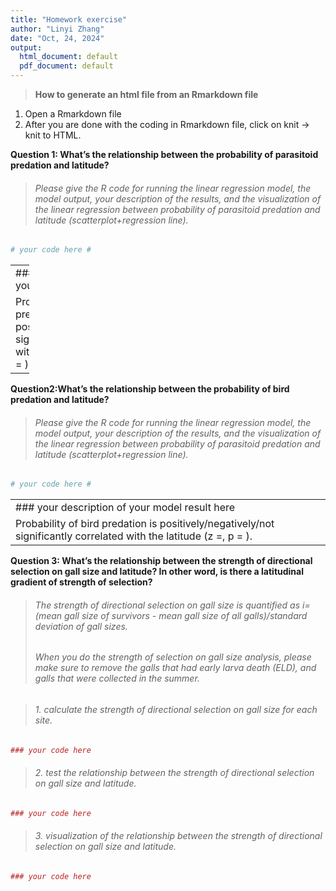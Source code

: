 ```yaml
---
title: "Homework exercise"
author: "Linyi Zhang"
date: "Oct, 24, 2024"
output:
  html_document: default
  pdf_document: default
---
```


> **How to generate an html file from an Rmarkdown file** 

1. Open a Rmarkdown file 
2. After you are done with the coding in Rmarkdown file, click on knit -> knit to HTML.

**Question 1: What's the relationship between the probability of parasitoid predation and latitude?**

> ###### Please give the R code for running the linear regression model, the model output, your description of the results, and the visualization of the linear regression between probability of parasitoid predation and latitude (scatterplot+regression line).

```r
# your code here #

```

---
### your description of your model result here

Probability of parasitoid predation is positively/negatively/not significantly correlated with the latitude (z =, p = ).

---

**Question2:What's the relationship between the probability of bird predation and latitude?**

> ###### Please give the R code for running the linear regression model, the model output, your description of the results, and the visualization of the linear regression between probability of parasitoid predation and latitude (scatterplot+regression line).

```r
# your code here #
```

---
### your description of your model result here
Probability of bird predation is positively/negatively/not significantly correlated with the latitude (z =, p = ). 
---

**Question 3: What's the relationship between the strength of directional selection on gall size and latitude? In other word, is there a latitudinal gradient of strength of selection?**

> ###### The strength of directional selection on gall size is quantified as i= (mean gall size of survivors - mean gall size of all galls)/standard deviation of gall sizes.
> ###### When you do the strength of selection on gall size analysis, please make sure to remove the galls that had early larva death (ELD), and galls that were collected in the summer.

> ###### 1.  calculate the strength of directional selection on gall size for each site.

```r
### your code here
```

> ###### 2.  test the relationship between the strength of directional selection on gall size and latitude.

```r
### your code here
```

> ###### 3.  visualization of the relationship between the strength of directional selection on gall size and latitude.

```r
### your code here
```
